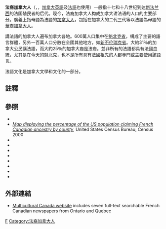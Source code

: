 {{Expand French | Canadiens français | time = 2017-1-9}}
{{Infobox ethnic group
|group    = Canadiens français <br /> <small>''Canadienne française''</small>
|image    = [[Image:LaBolducPublicity.jpg|100x100px]] [[Image:Gabrielle_Roy_1945.jpg|100x100px]]<br/>[[Image:Maurice_richard_profile.jpg|100x100px]] [[Image:Hubert_Reeves_mg_4591-c.jpg|100x100px]]<br/>[[Image:Jean_Chrétien_2008.jpg|100x100px]] [[Image:Kerouac_by_Palumbo.jpg|100x100px]]<br/>[[Image:Louise_Arbour.jpg|100x100px]] [[Image:Celine_Dion_Concert_Singing_Taking_Chances_2008.jpg|100x100px]]
<div style="background:#fee8ab;">[[La_Bolduc|La Bolduc]]·[[Gabrielle_Roy|Gabrielle Roy]]<br />[[Maurice_Richard|Maurice Richard]]·[[于贝尔·雷弗|于贝尔·雷弗]]·[[让·克雷蒂安|让·克雷蒂安]]·[[杰克·凯鲁亚克|杰克·凯鲁亚克]]·[[路易絲·艾伯|路易絲·艾伯]]·[[席琳·狄翁|席琳·狄翁]]·[[Léo_Major|Léo Major]]·<!--Image changes must be discussed-->
 <!--Image changes must be discussed-->
|poptime  = 10,421,365 
|popplace = [[加拿大|加拿大]], 特别是[[魁北克|魁北克]], [[新不伦瑞克|新不伦瑞克]],和[[安大略|安大略]]；[[新英格兰|新英格兰]], [[纽约|纽约]]和[[密歇根|密歇根]]也有少量人口。
|religions = 多数为[[天主教|天主教]]
|langs    = [[加拿大法语|加拿大法语]] (母语), [[英语|英语]] (作为第二语言).|related  = [[法兰西人|法兰西人]]，[[魁北克人|魁北克人]]，[[阿卡迪亚人|阿卡迪亚人]]，[[卡津人|卡津人]]，[[梅蒂人|梅蒂人]], [[法國裔美國人|法國裔美國人]], [[Brayon|Brayon]]
}}

'''法裔加拿大人'''（{{lang-fr|'''Canadien français'''}}，{{lang-en|'''French Canadian'''}}，[[加拿大英語|加拿大英語]]及[[加拿大法語|法語]]也使用{{lang|en|'''Canadien'''}}）一般指十七和十八世纪到达[[新法兰西|新法兰西]]的法国殖民者的后代。现今，法裔加拿大人构成加拿大讲法语的人口的主要部分。廣義上指母語為法語的[[加拿大人|加拿大人]]，包括在加拿大的二代三代等以法語為母語的[[华裔加拿大人|華裔加拿大人]]。

講法語的加拿大人遍布加拿大各地。600萬人口集中在[[魁北克省|魁北克省]]，構成了主要的語言群體，另外一百萬人口分散在全國其他地方，如[[新不伦瑞克省|新不伦瑞克省]]。大約31％的加拿大公民講法語，而大約25％的加拿大裔是法裔。並非所有的法語都具有法國血統，尤其是在今天的魁北克，也不是所有具有法國祖先的人都專門或主要使用該語言。

法語文化是加拿大文學和文化的一部分。

== 註釋 ==
{{Reflist|colwidth=30em}}

== 參照 ==
{{refbegin}}
* {{Cite book |last =Geyh |first =Patricia Keeney |coauthor = |year =2002 |title =French Canadian sources: a guide for genealogists |url =http://books.google.ca/books?id=svJKKvIWfUcC&lpg=PP1&dq=French%20Canadian&pg=PR7#v=onepage&q&f=true |publisher =Ancestry Pub |isbn =1-931279-01-2 |accessdate = |archive-date =2012-11-09 |archive-url =https://web.archive.org/web/20121109183058/http://books.google.ca/books?id=svJKKvIWfUcC&lpg=PP1&dq=French%20Canadian&pg=PR7#v=onepage&q&f=true |dead-url =no }}
* [https://web.archive.org/web/20040120103226/http://www.valpo.edu/geomet/pics/geo200/pct_french_canadian.pdf ''Map displaying the percentage of the US population claiming French Canadian ancestry by county''], United States Census Bureau, Census 2000
* {{cite book
  | last = Allan
  | first = Greer
  | coauthors = 
  | title = The People of New France. (Themes in Canadian History Series)
  | publisher = University of Toronto Press
  | year = 1997
  | pages = 137 pages
  | month = 
  | url = http://books.google.ca/books?id=uKJAUqpAolQC&lpg=PP1&dq=The%20People%20of%20New%20France&pg=PP1#v=onepage&q&f=true
  | isbn = 0-8020-7816-8
  | access-date = 2013-01-01
  | archive-date = 2020-08-30
  | archive-url = https://web.archive.org/web/20200830163212/https://books.google.ca/books?id=uKJAUqpAolQC&lpg=PP1&dq=The%20people%20of%20New%20France&pg=PP1#v=onepage&q&f=true
  | dead-url = no
  }}
* {{cite journal
  | last = Marquis
  | first = G. E.
  | authorlink =
  | coauthors = Louis Allen
  | title = The French Canadians in the Province of Quebec
  | journal = Annals of the American Academy of Political and Social Science
  | volume = 107
  | issue = Social and Economic Conditions in The Dominion of Canada
  | pages = 7–12
  | publisher =
  | url =
  | accessdate =
  | doi = 10.1177/000271622310700103 |date=May 1923}}
* {{cite book
  | last = Brault
  | first = Gerard J.
  | coauthors = 
  | title = The French-Canadian Heritage in New England
  | publisher = University Press of New England
  | date = March 15, 1986
  | pages = 312 pages
  | month = 
  | url = http://books.google.ca/books?id=5ZkXdBzYjzcC&lpg=PP1&dq=The%20French-Canadian%20Heritage%20in%20New%20England&pg=PP1#v=onepage&q&f=true
  | isbn = 0-87451-359-6
  | access-date = 2013-01-01
  | archive-date = 2012-11-08
  | archive-url = https://web.archive.org/web/20121108182513/http://books.google.ca/books?id=5ZkXdBzYjzcC&lpg=PP1&dq=The%20French-Canadian%20Heritage%20in%20New%20England&pg=PP1#v=onepage&q&f=true
  | dead-url = no
  }}
* {{cite book
  | last = Doty
  | first = C. Stewart
  | coauthors =
  | title = The First Franco-Americans: New England Life Histories from the Federal Writers' Project, 1938-1939
  | publisher = University of Maine at Orono Press
  | year=  1985
  | pages =
  | month =
  | isbn = }}
* {{cite book
  | last = Faragher
  | first = John Mack
  | coauthors =
  | title = A Great and Noble Scheme: The Tragic Story of the Expulsion of the French Acadians from Their American Homeland
  | url = https://archive.org/details/greatnoblescheme00fara
  | publisher = W. W. Norton
  | year=  2005
  | pages =
  | month =
  | isbn = }}
* {{cite book
  | last = Parker
  | first = James Hill
  | coauthors =
  | title = Ethnic Identity: The Case of the French Americans
  | url = https://archive.org/details/ethnicidentityca0000park_e4p9
  | publisher = University Press of America
  | year=  1983
  | pages =
  | month =
  | isbn = }}
* {{cite book
  | last = Louder
  | first = Dean R.
  | coauthors = Eric Waddell, translated by Franklin Philip
  | title = French America: Mobility, Identity, and Minority Experience across the Continent
  | publisher = Louisiana State University Press
  | year=  1993
  | pages =
  | month =
  | isbn = }}
* {{Cite book |last =Silver |first =A. I |coauthor = |year =1997 |title =The French-Canadian idea of Confederation, 1864-1900 |url =http://books.google.ca/books?id=tipNL7l7FbQC&lpg=PP1&dq=French%20Canadian&pg=PP1#v=onepage&q&f=true |publisher =University of Toronto Press |isbn =0-8020-7928-8 |accessdate = |archive-date =2012-11-09 |archive-url =https://web.archive.org/web/20121109183334/http://books.google.ca/books?id=tipNL7l7FbQC&lpg=PP1&dq=French%20Canadian&pg=PP1#v=onepage&q&f=true |dead-url =no }}
{{refend}}
{{歐洲裔加拿大人}}
{{加拿大族群}}

== 外部連結 ==
{{commons category|French Canadians}}
{{Wiktionary}}
*[https://web.archive.org/web/20120504020748/http://multiculturalcanada.ca/ Multicultural Canada website] includes seven full-text searchable French Canadian newspapers from Ontario and Quebec

[[Category:各族群加拿大人|F]]
[[Category:法裔加拿大人|Category:法裔加拿大人]]